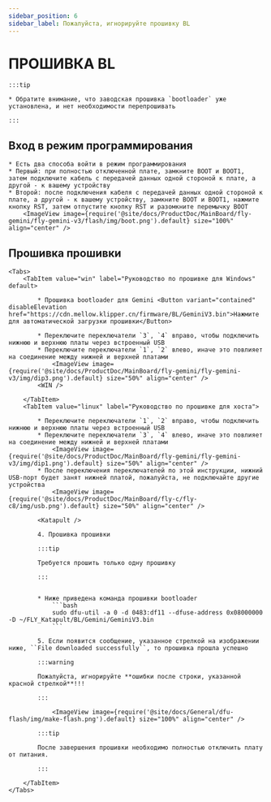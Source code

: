 ```yaml
---
sidebar_position: 6
sidebar_label: Пожалуйста, игнорируйте прошивку BL
---
```



# ПРОШИВКА BL

    :::tip

    * Обратите внимание, что заводская прошивка `bootloader` уже установлена, и нет необходимости перепрошивать

    :::

## Вход в режим программирования


    * Есть два способа войти в режим программирования
    * Первый: при полностью отключенной плате, замкните BOOT и BOOT1, затем подключите кабель с передачей данных одной стороной к плате, а другой - к вашему устройству
    * Второй: после подключения кабеля с передачей данных одной стороной к плате, а другой - к вашему устройству, замкните BOOT и BOOT1, нажмите кнопку RST, затем отпустите кнопку RST и разомкните перемычку BOOT
        <ImageView image={require('@site/docs/ProductDoc/MainBoard/fly-gemini/fly-gemini-v3/flash/img/boot.png').default} size="100%" align="center" />

## Прошивка прошивки
    <Tabs>
        <TabItem value="win" label="Руководство по прошивке для Windows" default>

            * Прошивка bootloader для Gemini <Button variant="contained" disableElevation href="https://cdn.mellow.klipper.cn/firmware/BL/GeminiV3.bin">Нажмите для автоматической загрузки прошивки</Button>

            * Переключите переключатели `3`, `4` вправо, чтобы подключить нижнюю и верхнюю платы через встроенный USB
            * Переключите переключатели `1`, `2` влево, иначе это повлияет на соединение между нижней и верхней платами
                <ImageView image={require('@site/docs/ProductDoc/MainBoard/fly-gemini/fly-gemini-v3/img/dip3.png').default} size="50%" align="center" />
            <WIN />

        </TabItem>
        <TabItem value="linux" label="Руководство по прошивке для хоста">

            * Переключите переключатели `1`, `2` вправо, чтобы подключить нижнюю и верхнюю платы через встроенный USB
            * Переключите переключатели `3`, `4` влево, иначе это повлияет на соединение между нижней и верхней платами
                <ImageView image={require('@site/docs/ProductDoc/MainBoard/fly-gemini/fly-gemini-v3/img/dip1.png').default} size="50%" align="center" />
            * После переключения переключателей по этой инструкции, нижний USB-порт будет занят нижней платой, пожалуйста, не подключайте другие устройства
                <ImageView image={require('@site/docs/ProductDoc/MainBoard/fly-c/fly-c8/img/usb.png').default} size="50%" align="center" />

            <Katapult />

            4. Прошивка прошивки

            :::tip

            Требуется прошить только одну прошивку

            :::


            * Ниже приведена команда прошивки bootloader
                ```bash
                sudo dfu-util -a 0 -d 0483:df11 --dfuse-address 0x08000000 -D ~/FLY_Katapult/BL/Gemini/GeminiV3.bin
                ```

            5. Если появится сообщение, указанное стрелкой на изображении ниже, ``File downloaded successfully``, то прошивка прошла успешно

            :::warning

            Пожалуйста, игнорируйте **ошибки после строки, указанной красной стрелкой**!!!

            :::

                <ImageView image={require('@site/docs/General/dfu-flash/img/make-flash.png').default} size="100%" align="center" />

            :::tip

            После завершения прошивки необходимо полностью отключить плату от питания.

            :::

        </TabItem>
    </Tabs>

